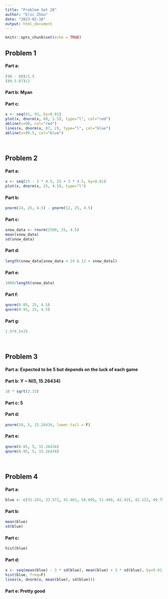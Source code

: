 ---
title: "Problem Set 28"
author: "Eric Zhou"
date: "2023-02-10"
output: html_document
---

```{r setup, include=FALSE}
knitr::opts_chunk$set(echo = TRUE)
```

## **Problem 1**
#### **Part a**: 
```{r}
(90 - 88)/1.5
(89.5-87)/2
```

#### **Part b**: Myan
#### **Part c**: 
```{r}
x <- seq(81, 93, by=0.01)
plot(x, dnorm(x, 88, 1.5), type="l", col="red")
abline(v=90, col="red")
lines(x, dnorm(x, 87, 2), type="l", col="blue")
abline(v=89.5, col="blue")
```

<br>

## **Problem 2**
#### **Part a**:
```{r}
x <- seq(25 - 3 * 4.5, 25 + 3 * 4.5, by=0.01)
plot(x, dnorm(x, 25, 4.5), type="l")
```

#### **Part b**: 
```{r}
pnorm(24, 25, 4.5) - pnorm(12, 25, 4.5)
```

#### **Part c**: 
```{r}
snow_data <- rnorm(2500, 25, 4.5)
mean(snow_data)
sd(snow_data)
```

#### **Part d**: 
```{r}
length(snow_data[snow_data < 24 & 12 < snow_data])
```

#### **Part e**: 
```{r}
1008/length(snow_data)
```

#### **Part f**:
```{r}
qnorm(0.05, 25, 4.5)
qnorm(0.95, 25, 4.5)
```

#### **Part g**:
```{r}
1.5*4.5+25
```

<br>

## **Problem 3**
#### **Part a**: Expected to be 5 but depends on the luck of each game
#### **Part b**: Y ~ N(5, 15.26434)
```{r}
10 * sqrt(2.33)
```

#### **Part c**: 5
#### **Part d**: 
```{r}
pnorm(10, 5, 15.26434, lower.tail = F)
```

#### **Part e**: 
```{r}
qnorm(0.05, 5, 15.26434)
qnorm(0.95, 5, 15.26434)
```

<br>

## **Problem 4**
#### **Part a**:
```{r}
blue <- c(31.281, 33.571, 41.401, 58.695, 51.440, 42.425, 42.122, 49.753, 35.356, 41.885, 43.353, 48.928, 37.646, 50.222, 59.239, 53.949, 47.855, 46.143, 47.511, 51.929, 44.075, 38.587, 47.826, 41.215, 49.217, 45.693, 39.078, 38.743, 50.796, 44.854, 57.276, 61.732, 43.724, 29.195, 57.059, 42.628, 47.349, 38.538, 42.407, 41.002)
```

#### **Part b**: 
```{r}
mean(blue)
sd(blue)
```

#### **Part c**: 
```{r}
hist(blue)
```

#### **Part d**: 
```{r}
x <- seq(mean(blue) - 3 * sd(blue), mean(blue) + 3 * sd(blue), by=0.01)
hist(blue, freq=F)
lines(x, dnorm(x, mean(blue), sd(blue)))
```

#### **Part e**: Pretty good